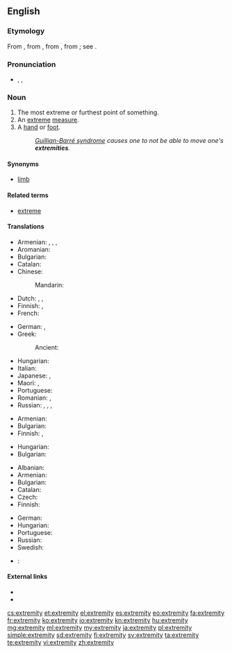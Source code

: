 ==English==

===Etymology===
From {{etyl|enm|en}} {{term|extremite|lang=enm}}, from {{etyl|fro|en}} {{term|extremite|lang=fro}}, from {{etyl|la|en}} {{term|extremitas||the extremity or end|lang=la}}, from {{term|extremis||furthest, extreme}}; see {{term|extreme}}.

===Pronunciation===
* {{enPR|ĭkstrĕ'mĭtē}}, {{IPA|/ɪkˈstrɛmɪti/}}, {{X-SAMPA|/Ik"strEmIti/}}

===Noun===
{{en-noun|extremities}}

# The most extreme or furthest point of something.
# An [[extreme]] [[measure]].
# A [[hand]] or [[foot]].
#: ''[[Guillian-Barré syndrome]] causes one to not be able to move one's '''extremities'''.''

====Synonyms====
* [[limb]]

====Related terms====
* [[extreme]]

====Translations====
{{trans-top|furthest point}}
* Armenian: {{t-|hy|ծայր}}, {{t-|hy|եզր}}, {{t-|hy|վերջ}}, {{t-|hy|վերջավորություն}}
* Aromanian: {{t-|rup|capit}}
* Bulgarian: {{t+|bg|край|m|sc=Cyrl}}
* Catalan: {{t-|ca|extremitat|f}}
* Chinese:
*: Mandarin: {{t|cmn|末端|tr=mòduān|sc=Hani}}
* Dutch: {{t+|nl|uiterste|n}}, {{t+|nl|extremiteit|f}}, {{t+|nl|uiteinde|n}}
* Finnish: {{t-|fi|ääripää}}, {{t-|fi|ääriraja}}
* French: {{t+|fr|extrémité|f}}
{{trans-mid}}
* German: {{t+|de|Extremität|f}}, {{t-|de|äußerstes Ende|n}}
* Greek:
*: Ancient: {{tø|grc|ἄκρον|n|tr=ákron|sc=polytonic}}
* Hungarian: {{t-|hu|véglet}}
* Italian: {{t+|it|estremità|f}}
* Japanese: {{t-|ja|果て|tr=はて, hate}}, {{t-|ja|末端|tr=まったん, mattan}}
* Maori: {{t|mi|more}}, {{t|mi|tōpito}}
* Portuguese: {{t+|pt|extremidade|f}}
* Romanian: {{t-|ro|capăt}}, {{t-|ro|extremitate}}
* Russian: {{t+|ru|край|m|tr=kraj}}, {{t+|ru|оконечность|f|tr=okonéčnostʹ}}, {{t+|ru|конец|m|tr=konéc}}, {{t+|ru|кончик|m|tr=kónčik|sc=Cyrl}}
{{trans-bottom}}

{{trans-top|extreme measure}}
* Armenian: {{t-|hy|ծայրահեղություն|tr=çayraheġut’yun}}
* Bulgarian: {{t+|bg|крайност|f|sc=Cyrl}}
* Finnish: {{t-|fi|äärimmäisyys}}, {{t-|fi|äärimitta}}
{{trans-mid}}
* Hungarian: {{t+|hu|szélsőség}}
* Bulgarian: {{t+|ru|крайность|f|tr=krájnostʹ|sc=Cyrl}}
{{trans-bottom}}

{{trans-top|hand or foot}}
* Albanian: {{t-|sq|gjymtyrë|f}}
* Armenian: {{t-|hy|վերջավորություն}}
* Bulgarian: {{t-|bg|крайник|m|sc=Cyrl}}
* Catalan: {{t-|ca|extremitat|f}}
* Czech: {{t+|cs|končetina|f}}
* Finnish: {{t+|fi|raaja}}
{{trans-mid}}
* German: {{t+|de|Extremität|f}}
* Hungarian: {{t+|hu|végtag}}
* Portuguese: {{t+|pt|extremidade|f}}
* Russian: {{t+|ru|конечность|f|tr=konéčnostʹ}}
* Swedish: {{t+|sv|extremitet|c}}
{{trans-bottom}}

{{checktrans-top}}
* {{ttbc|es}}: {{t+|es|extremidad|f}}
{{trans-bottom}}

====External links====
* {{R:Webster 1913}}
* {{R:Century 1911}}

[[cs:extremity]]
[[et:extremity]]
[[el:extremity]]
[[es:extremity]]
[[eo:extremity]]
[[fa:extremity]]
[[fr:extremity]]
[[ko:extremity]]
[[io:extremity]]
[[kn:extremity]]
[[hu:extremity]]
[[mg:extremity]]
[[ml:extremity]]
[[my:extremity]]
[[ja:extremity]]
[[pl:extremity]]
[[simple:extremity]]
[[sd:extremity]]
[[fi:extremity]]
[[sv:extremity]]
[[ta:extremity]]
[[te:extremity]]
[[vi:extremity]]
[[zh:extremity]]